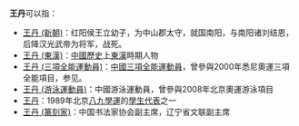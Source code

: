 '''王丹'''可以指：
* [[王立_(西汉)#子|王丹 (新朝)]]：红阳侯王立幼子，为中山郡太守，就国南阳，与南阳诸刘结恩，后降汉光武帝为将军，战死。
* [[王丹_(東漢)|王丹 (東漢)]]：[[中國歷史|中國歷史]]上[[東漢|東漢]]時期人物
* [[王丹_(三項全能運動員)|王丹 (三項全能運動員)]]：[[中國|中國]][[三項全能|三項全能]][[運動員|運動員]]，曾參與2000年悉尼奧運三項全能項目，参见{{link-en|王丹 (三項全能運動員)|Wang Dan (triathlete)}}。
* [[王丹_(游泳運動員)|王丹 (游泳運動員)]]：中國游泳運動員，曾參與2008年北京奧運游泳項目
* [[王丹|王丹]]：1989年北京[[六四事件人物|八九學運]]的[[六四事件人物|學生代表]]之一
* [[王丹_(篆刻家)|王丹 (篆刻家)]]：中国书法家协会副主席，辽宁省文联副主席

{{disambig|cat=二字王姓人名消歧义|dan}}